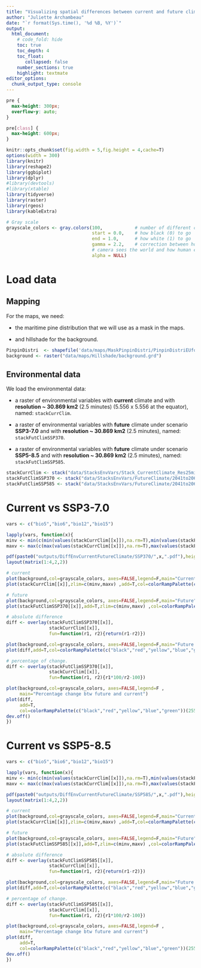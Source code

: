 ```yaml
---
title: "Visualizing spatial differences between current and future climates"
author: "Juliette Archambeau"
date: "`r format(Sys.time(), '%d %B, %Y')`"
output: 
  html_document:
    # code_fold: hide
    toc: true
    toc_depth: 4
    toc_float:
       collapsed: false
    number_sections: true
    highlight: textmate
editor_options: 
  chunk_output_type: console
---
```


<style>
pre {
  overflow-x: auto;
}
pre code {
  word-wrap: normal;
  white-space: pre;
}
</style>

<style type="text/css">
div.main-container {
  max-width: 2000px;
  margin-left: auto;
  margin-right: auto;
}
</style>


```css
pre {
  max-height: 300px;
  overflow-y: auto;
}

pre[class] {
  max-height: 600px;
}
```


```r
knitr::opts_chunk$set(fig.width = 5,fig.height = 4,cache=T)
options(width = 300)
library(knitr)
library(reshape2)
library(ggbiplot)
library(dplyr)
#library(devtools)
#library(xtable)
library(tidyverse)
library(raster)
library(rgeos)
library(kableExtra)
```

```r
# Gray scale
grayscale_colors <- gray.colors(100,            # number of different color levels
                                start = 0.0,    # how black (0) to go
                                end = 1.0,      # how white (1) to go
                                gamma = 2.2,    # correction between how a digital
                                # camera sees the world and how human eyes see it
                                alpha = NULL)
```


# Load data

## Mapping

For the maps, we need:

  - the maritime pine distribution that we will use as a mask in the maps.
  
  - and hillshade for the background.

```r
PinpinDistri  <- shapefile('data/maps/MaskPinpinDistri/PinpinDistriEUforgen_NFIplotsBuffer10km.shp')
background <- raster("data/maps/Hillshade/background.grd")
```


## Environmental data

We load the environmental data:

  - a raster of environmental variables with **current** climate and with **resolution ~ 30.869 km2** (2.5 minutes) (5.556 x 5.556 at the equator), named: `stackCurrClim`.
  
  - a raster of environmental variables with **future** climate under scenario **SSP3-7.0** and with **resolution ~ 30.869 km2** (2.5 minutes), named: `stackFutClimSSP370`.
    
  - a raster of environmental variables with **future** climate under scenario **SSP5-8.5** and with **resolution ~ 30.869 km2** (2.5 minutes), named: `stackFutClimSSP585`.
  

```r
stackCurrClim <- stack("data/StacksEnvVars/Stack_CurrentClimate_Res25minutes.grd")
stackFutClimSSP370 <- stack("data/StacksEnvVars/FutureClimate/2041to2060/SSP370/StackGCMsAvg.grd")
stackFutClimSSP585 <- stack("data/StacksEnvVars/FutureClimate/2041to2060/SSP585/StackGCMsAvg.grd")
```

# Current vs SSP3-7.0

```r
vars <- c("bio5","bio6","bio12","bio15")

lapply(vars, function(x){
minv <- min(c(min(values(stackCurrClim[[x]]),na.rm=T),min(values(stackFutClimSSP370[[x]]),na.rm=T)))
maxv <- max(c(max(values(stackCurrClim[[x]]),na.rm=T),max(values(stackFutClimSSP370[[x]]),na.rm=T)))

pdf(paste0("outputs/DiffEnvCurrentFutureClimate/SSP370/",x,".pdf"),height=12,width=12)
layout(matrix(1:4,2,2))

# current
plot(background,col=grayscale_colors, axes=FALSE,legend=F,main="Current")
plot(stackCurrClim[[x]],zlim=c(minv,maxv) ,add=T,col=colorRampPalette(c("black","red","yellow","blue","green"))(255))

# future
plot(background,col=grayscale_colors, axes=FALSE,legend=F,main="Future")
plot(stackFutClimSSP370[[x]],add=T,zlim=c(minv,maxv) ,col=colorRampPalette(c("black","red","yellow","blue","green"))(255))

# absolute difference
diff <- overlay(stackFutClimSSP370[[x]],
                stackCurrClim[[x]],
                fun=function(r1, r2){return(r1-r2)})

plot(background,col=grayscale_colors, axes=FALSE,legend=F,main="Future - Current")
plot(diff,add=T,col=colorRampPalette(c("black","red","yellow","blue","green"))(255))

# percentage of change. 
diff <- overlay(stackFutClimSSP370[[x]],
                stackCurrClim[[x]],
                fun=function(r1, r2){r1*100/r2-100})

plot(background,col=grayscale_colors, axes=FALSE,legend=F ,
     main="Percentage change btw future and current")
plot(diff,
     add=T,
     col=colorRampPalette(c("black","red","yellow","blue","green"))(255))
dev.off()
})
```



# Current vs SSP5-8.5

```r
vars <- c("bio5","bio6","bio12","bio15")

lapply(vars, function(x){
minv <- min(c(min(values(stackCurrClim[[x]]),na.rm=T),min(values(stackFutClimSSP585[[x]]),na.rm=T)))
maxv <- max(c(max(values(stackCurrClim[[x]]),na.rm=T),max(values(stackFutClimSSP585[[x]]),na.rm=T)))

pdf(paste0("outputs/DiffEnvCurrentFutureClimate/SSP585/",x,".pdf"),height=12,width=12)
layout(matrix(1:4,2,2))

# current
plot(background,col=grayscale_colors, axes=FALSE,legend=F,main="Current")
plot(stackCurrClim[[x]],zlim=c(minv,maxv) ,add=T,col=colorRampPalette(c("black","red","yellow","blue","green"))(255))

# future
plot(background,col=grayscale_colors, axes=FALSE,legend=F,main="Future")
plot(stackFutClimSSP585[[x]],add=T,zlim=c(minv,maxv) ,col=colorRampPalette(c("black","red","yellow","blue","green"))(255))

# absolute difference
diff <- overlay(stackFutClimSSP585[[x]],
                stackCurrClim[[x]],
                fun=function(r1, r2){return(r1-r2)})

plot(background,col=grayscale_colors, axes=FALSE,legend=F,main="Future - Current")
plot(diff,add=T,col=colorRampPalette(c("black","red","yellow","blue","green"))(255))

# percentage of change. 
diff <- overlay(stackFutClimSSP585[[x]],
                stackCurrClim[[x]],
                fun=function(r1, r2){r1*100/r2-100})

plot(background,col=grayscale_colors, axes=FALSE,legend=F ,
     main="Percentage change btw future and current")
plot(diff,
     add=T,
     col=colorRampPalette(c("black","red","yellow","blue","green"))(255))
dev.off()
})
```


